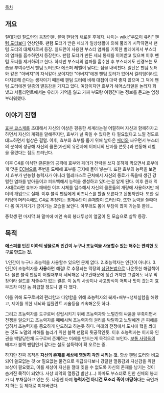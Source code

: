 [[목차]]
== 개요 ==
[[절대가련 칠드런]]의 등장인물. [[블랙 팬텀]]의 새로운 후계자. 나이는 [[wiki:"쿠모이 유리" 팬텀 도터]]보다 연상인듯. 팬텀 도터가 받은 세뇌가 일상생활에 의해 풀리기 시작하면서 팬텀 도터의 대체자로써 등장. 칠드런이 사용한 부스터 염파를 기록한 벌레에게서 부스터의 염파를 흡수하면서 등장한다. 팬텀 도터가 만든 세뇌 통제를 이어받고 있으며 이후 팬텀 도터를 제거하려고 한다. 하지만 부스터의 염파를 흡수한 후 부스터에도 신경쓰는 모습을 부여주면서 팬텀 도터보다 에스퍼 레벨이 낮다는 점을 내비친다. 일단은 팬텀 도터와 같은 "아버지"의 자식같아 보이지만 "아버지"에겐 팬텀 도터가 없어서 길리엄이라도 마지못해 쓴다는 생각이기 때문에 팬텀 도터에 비해 대접이 대략 좋지 않으며 그 덕에 팬텀 도터에겐 일종의 열등감을 가지고 있다. 여담이지만 효부가 헤어스타일을 놀리자 화냈고 서플리먼트에서는 유리가 기억을 잃고 가짜 부모랑 여행간다는 정보를 듣고는 엄청 부러워했다.

== 이야기 진행 ==
[[효부 쿄스케]]를 초대해서 자신의 이상은 평등한 세계라는걸 어필하며 자신과 함께하자고 하면서 자신의 계획을 말해주지만, 효부가 널 죽일 수 있다면 다 필요없다고 느낄 정도로 대노하면서 협상은 결렬. 이후, 효부와 효부를 돕기 위해 날아온 [[페더]]와 싸우면서 부스터의 분석에 성공해 자신의 클론(자신의 유전자에 어머니의 난자를 쓴듯.)과 연동해 레벨을 올렸다는 점도 드러난다.

이후 C4를 이식한 클론들의 공격에 효부와 페더가 전력을 쓰지 못하게 막으면서 효부에게 맞춘 [[ECM]]으로 주변을 도배해 효부를 궁지에 몰아 넣는다. 또한 효부의 능력을 보면서 효부가 만능형 능력자가 아니라 텔레파스로 근처에서 자신의 동료가 죽을때 생긴 강렬한 염파를 받아들이고 피드백해서 능력을 생성하고 있다는걸 알게 된다. 이후 원래 역사대로라면 효부가 패배한 이후 시체를 입수해서 자신의 클론들의 개량에 사용하지만 페더의 개입으로 실패. 이후 블랙 팬텀에게 비즈니스를 할줄 모른다고 된통까인다. 또한 길리엄의 머리속에도 C4로 추정되는 통제수단이 존재함이 드러난다. 또한 능력을 쓸때마다 몸 여기저기가 금이가는 모습을 보인다. 아무래도 몸에 부담이 많이 가는듯 한데...

중학생 편 마지막 화 말미에 예언 속의 붕대투성이 얼굴이 된 모습으로 살짝 등장. 

== 목적 ==
'''에스퍼를 인간 이하의 생물로써 인간이 누구나 초능력을 사용할수 있는 해주는 편리한 도구로 만드는 것.''' 

1.인간이 누구나 초능력을 사용할수 있으면 문제 없다.
2.초능력자는 인간이 아니다.
3.인간이 초능력자를 '''사용'''하면 해결!
로 추정되는 막장의 [[삼단논법]]으로 나온듯한 해결책이다. 물론 블랙 팬텀이 어릴때부터 세뇌해온 사고관때문에 생긴 거지만 그럼에도 너무 막장이라 쉴드를 쳐줄수가 없는 결론. 이 놈의 사상이나 사고방식이 어찌나 맛이 갔는지 효부조차 미친 놈 취급할 정도니 말 다 했다.

이를 위해 도구로써의 편리함과 다양함을 위해 초능력자의 복제+해부+생체실험을 해왔고, 제어를 위한 세뇌와 임플란트 시술등을 계속해온듯 하다.

그리고 초능력자를 도구로써 성립시키기 위해 초능력자와 노멀간의 싸움을 부축이면서 전쟁을 일으키고 초능력자를 패배시켜 초능력자의 권리를 박탈하고 노멀에겐 큰 피해를 입혀서 초능력자를 증오하게 만드려고 하는듯 하다. 미래의 전쟁에서 도시에 핵을 쏴대는 것도 노멀의 피해를 늘리기 위한 블랙 팬텀의 뒷공작인듯. 이후 초능력자는 이지와 인권을 박탈당한채 도구로써 존재하는 미래를 만드는게 목적으로 보인다. [[보통 사람들]]의 배후가 블랙 팬텀인거 같다는 설도 설득력이 확 오르는 중.

하지만 진짜 목적은 '''자신의 존재를 세상에 영원히 각인 시키는 것.''' 항상 팬텀 도터와 비교되어 쓸모없는 것 or 필요없는 물건으로 취급되다보니 강렬한 열등감과 자신감을 위한 보상이 필요했고, 이를 세상이 자신을 절대 잊을 수 없도록 자신의 존재를 남기는 것이 숨겨진 목적이 되었다. 사상 최악의 열등감 발산.(...) 아마도 부스터로 인한 신체의 붕괴가 더 부채질하고 있는 듯. 나중엔 아예 '''능력자건 아니건 모조리 죽어 마땅하다'''는 극언까지 하는 등 제대로 미쳐버렸다. 
